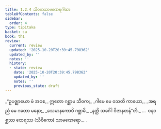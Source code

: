 ```yaml
---
title: 1.2.4 သိဝကသာမဏေရဂါထာ
tableOfContents: false
sidebar:
  order: 4
type: tipitaka
basket: su
book: th1
review:
  current: review
  updated: '2025-10-20T20:39:45.798362'
  updated_by: ''
  notes: ''
  history:
  - state: review
    date: '2025-10-20T20:39:45.798362'
    updated_by: ''
    notes: ''
    previous_state: draft
---
```



<DynamicBreadcrumb />


<ReviewStatus review={frontmatter.review} showDetails={true} />

<HypothesisAnnotation frontmatter={frontmatter} />

<Division number="14" book="th1" e="ch" v="19" p="223">

<Paragraph number="34" type="verses" book="th1">
_“ဥပဇ္ဈာယော မံ အဝစ,_  
ဣတော ဂစ္ဆာမ သီဝက;_  
_ဂါမေ မေ ဝသတိ ကာယော,_  
_အရညံ မေ ဂတော မနော;_  
_သေမာနကောပိ ဂစ္ဆာမိ,_  
_နတ္ထိ သင်္ဂေါ ဝိဇာနတန်”တိ._  


</Paragraph>
</Division>

<Paragraph number="35" type="center" book="th1">
…  ဝနဝစ္ဆဿ ထေရဿ (သိဝိကော) သာမဏေရော… .
</Paragraph>